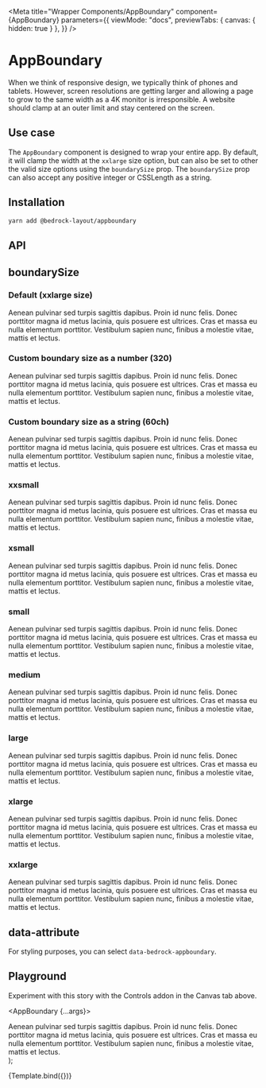 


<Meta
  title="Wrapper Components/AppBoundary"
  component={AppBoundary}
  parameters={{
    viewMode: "docs",
    previewTabs: { canvas: { hidden: true } },
  }}
/>

# AppBoundary

When we think of responsive design, we typically think of phones and tablets. However, screen resolutions are getting larger and allowing a page to grow to the same width as a 4K monitor is irresponsible. A website should clamp at an outer limit and stay centered on the screen.

## Use case

The `AppBoundary` component is designed to wrap your entire app. By default, it will clamp the width at the `xxlarge` size option, but can also be set to other the valid size options using the `boundarySize` prop. The `boundarySize` prop can also accept any positive integer or CSSLength as a string.

## Installation

```bash
yarn add @bedrock-layout/appboundary
```

## API

<Story name="API" argTypes={argTypes} />

<ArgsTable story="API" />

## boundarySize

<Canvas withSource="open">
  <Story name="boundarySize">
    <h3>Default (xxlarge size)</h3>
    <AppBoundary>
      <div>
        Aenean pulvinar sed turpis sagittis dapibus. Proin id nunc felis. Donec
        porttitor magna id metus lacinia, quis posuere est ultrices. Cras et
        massa eu nulla elementum porttitor. Vestibulum sapien nunc, finibus a
        molestie vitae, mattis et lectus.
      </div>
    </AppBoundary>
    <h3>Custom boundary size as a number (320)</h3>
    <AppBoundary boundarySize={320}>
      <div>
        Aenean pulvinar sed turpis sagittis dapibus. Proin id nunc felis. Donec
        porttitor magna id metus lacinia, quis posuere est ultrices. Cras et
        massa eu nulla elementum porttitor. Vestibulum sapien nunc, finibus a
        molestie vitae, mattis et lectus.
      </div>
    </AppBoundary>
    <h3>Custom boundary size as a string (60ch)</h3>
    <AppBoundary boundarySize="60ch">
      <div>
        Aenean pulvinar sed turpis sagittis dapibus. Proin id nunc felis. Donec
        porttitor magna id metus lacinia, quis posuere est ultrices. Cras et
        massa eu nulla elementum porttitor. Vestibulum sapien nunc, finibus a
        molestie vitae, mattis et lectus.
      </div>
    </AppBoundary>
    <h3>xxsmall</h3>
    <AppBoundary boundarySize="xxsmall">
      <div>
        Aenean pulvinar sed turpis sagittis dapibus. Proin id nunc felis. Donec
        porttitor magna id metus lacinia, quis posuere est ultrices. Cras et
        massa eu nulla elementum porttitor. Vestibulum sapien nunc, finibus a
        molestie vitae, mattis et lectus.
      </div>
    </AppBoundary>
    <h3>xsmall</h3>
    <AppBoundary boundarySize="xsmall">
      <div>
        Aenean pulvinar sed turpis sagittis dapibus. Proin id nunc felis. Donec
        porttitor magna id metus lacinia, quis posuere est ultrices. Cras et
        massa eu nulla elementum porttitor. Vestibulum sapien nunc, finibus a
        molestie vitae, mattis et lectus.
      </div>
    </AppBoundary>
    <h3>small</h3>
    <AppBoundary boundarySize="small">
      <div>
        Aenean pulvinar sed turpis sagittis dapibus. Proin id nunc felis. Donec
        porttitor magna id metus lacinia, quis posuere est ultrices. Cras et
        massa eu nulla elementum porttitor. Vestibulum sapien nunc, finibus a
        molestie vitae, mattis et lectus.
      </div>
    </AppBoundary>
    <h3>medium</h3>
    <AppBoundary boundarySize="medium">
      <div>
        Aenean pulvinar sed turpis sagittis dapibus. Proin id nunc felis. Donec
        porttitor magna id metus lacinia, quis posuere est ultrices. Cras et
        massa eu nulla elementum porttitor. Vestibulum sapien nunc, finibus a
        molestie vitae, mattis et lectus.
      </div>
    </AppBoundary>
    <h3>large</h3>
    <AppBoundary boundarySize="large">
      <div>
        Aenean pulvinar sed turpis sagittis dapibus. Proin id nunc felis. Donec
        porttitor magna id metus lacinia, quis posuere est ultrices. Cras et
        massa eu nulla elementum porttitor. Vestibulum sapien nunc, finibus a
        molestie vitae, mattis et lectus.
      </div>
    </AppBoundary>
    <h3>xlarge</h3>
    <AppBoundary boundarySize="xlarge">
      <div>
        Aenean pulvinar sed turpis sagittis dapibus. Proin id nunc felis. Donec
        porttitor magna id metus lacinia, quis posuere est ultrices. Cras et
        massa eu nulla elementum porttitor. Vestibulum sapien nunc, finibus a
        molestie vitae, mattis et lectus.
      </div>
    </AppBoundary>
    <h3>xxlarge</h3>
    <AppBoundary boundarySize="xxlarge">
      <div>
        Aenean pulvinar sed turpis sagittis dapibus. Proin id nunc felis. Donec
        porttitor magna id metus lacinia, quis posuere est ultrices. Cras et
        massa eu nulla elementum porttitor. Vestibulum sapien nunc, finibus a
        molestie vitae, mattis et lectus.
      </div>
    </AppBoundary>
  </Story>
</Canvas>

## data-attribute

For styling purposes, you can select `data-bedrock-appboundary`.

## Playground

Experiment with this story with the Controls addon in the Canvas tab above.

   <AppBoundary {...args}>
      <div>
        Aenean pulvinar sed turpis sagittis dapibus. Proin id nunc felis. Donec
        porttitor magna id metus lacinia, quis posuere est ultrices. Cras et
        massa eu nulla elementum porttitor. Vestibulum sapien nunc, finibus a
        molestie vitae, mattis et lectus.
      </div>
    </AppBoundary>
);

<Canvas>
  <Story
    name="Playground"
    argTypes={argTypes}
    args={{ boundarySize: "xxlarge" }}
  >
    {Template.bind({})}
  </Story>
</Canvas>

<ArgsTable story="Playground" />
